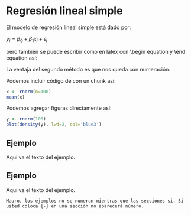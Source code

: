 # Regresión lineal simple {#rls}

El modelo de regresión lineal simple está dado por:

$y_i=\beta_0+\beta_1 x_i + \epsilon_i$

pero también se puede escribir como en latex con \begin equation y \end equation así:

\begin{equation}
y_i=\beta_0+\beta_1 x_i + \epsilon_i
\end{equation}

La ventaja del segundo método es que nos queda con numeración.

Podemos incluir código de \proglang{R} con un chunk así:

```r
x <- rnorm(n=100)
mean(x)
```

Podemos agregar figuras directamente así:

```r
y <- rnorm(100)
plot(density(y), lwd=2, col='blue3')
```

## Ejemplo {-}
Aquí va el texto del ejemplo.

## Ejemplo {-}
Aquí va el texto del ejemplo.

```block2
Mauro, los ejemplos no se numeran mientras que las secciones si. Si usted coloca {-} en una sección no aparecerá número.
```





